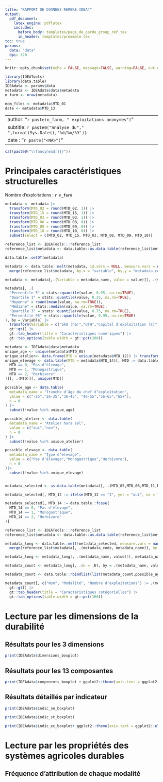 ```yaml
---
title: "RAPPORT DE DONNEES REPERE IDEA4"
output: 
  pdf_document:
    latex_engine: pdflatex
    includes: 
      before_body: templates/page_de_garde_group_ref.tex
      in_header: templates/preamble.tex
toc: true
params:
  data: "data"
  dpi: 320
---
```


```r
knitr::opts_chunk$set(echo = FALSE, message=FALSE, warning=FALSE, out.width = "100%", dpi = params$dpi)

library(IDEATools)
library(data.table)
IDEAdata <- params$data
metadata <- IDEAdata$data$metadata
n_farm <- nrow(metadata)
```

```r
nom_files <- metadata$MTD_01
date <- metadata$MTD_13
```

---
author: "`r paste(n_farm, " exploitations anonymes")`"
subtitle: `r paste0("Analyse du"," ",format(Sys.Date(),'%d/%m/%Y'))`
date : "`r paste("<NA>")`"
---

```r
cat(paste0("\\fancyhead[]{}"))
```

# Principales caractéristiques structurelles

Nombre d'exploitations : **`r n_farm`**

```r
metadata <- metadata |>
  transform(MTD_02 = round(MTD_02, 1)) |>
  transform(MTD_15 = round(MTD_15, 1)) |>
  transform(MTD_03 = round(MTD_03, 1)) |>
  transform(MTD_08 = round(MTD_08, 0)) |>
  transform(MTD_09 = round(MTD_09, 0)) |>
  transform(MTD_10 = round(MTD_10, 0)) |>
  subset(select = c(MTD_02, MTD_15, MTD_03, MTD_08, MTD_09, MTD_10)) 

reference_list <- IDEATools:::reference_list
reference_list$metadata <- data.table::as.data.table(reference_list$metadata)

data.table::setDT(metadata)

metadata <- data.table::melt(metadata, id.vars = NULL, measure.vars = names(metadata)) |> 
  merge(reference_list$metadata, by.x = "variable", by.y = "metadata_code")

metadata <- metadata[,.(Variable = metadata_name, value = value)][, .(value), by = Variable]

metadata[, .(
  "Percentile 5" = stats::quantile(value, 0.05, na.rm=TRUE),
  "Quartile 1" = stats::quantile(value, 0.25, na.rm=TRUE),
  "Moyenne" = round(mean(value, na.rm=TRUE)),
  "Médiane" = stats::median(value, na.rm=TRUE),
  "Quartile 3" = stats::quantile(value, 0.75, na.rm=TRUE), 
  "Percentile 95" = stats::quantile(value, 0.95, na.rm=TRUE)
), by = Variable] |>  
  transform(Variable = c("SAU (ha)","UTH","Capital d'exploitation (€)", "EBE (€)", "Résultat courant (€)", "Part des PP dans la SAU (%)")) |> 
  gt::gt() |> 
  gt::tab_header(title = "Caractéristiques numériques") |> 
  gt::tab_options(table.width = gt::pct(100))
```

\newpage

```r
metadata <- IDEAdata$data$metadata
unique_age <- unique(metadata$MTD_05)
unique_atelier<- data.frame(MTD = unique(metadata$MTD_12)) |> transform(MTD = ifelse(MTD == "1", yes = "oui", no = "non")) |> unlist(use.names = FALSE)
unique_elevage <- data.table(MTD = metadata$MTD_14)[, MTD := data.table::fcase(
  MTD == 0, "Pas d'élevage",
  MTD == 1, "Monogastrique",
  MTD == 2, "Herbivore"
)][, .(MTD)][, unique(MTD)]

possible_age <- data.table(
  metadata_name = "Tranche d’âge du chef d’exploitation",
  value = c("-25","26-35","36-45", "46-55","56-65","65+"),
  n = 0
) |>
  subset(!value %in% unique_age)

possible_atelier <- data.table(
  metadata_name = "Atelier hors sol",
  value = c("oui","non"),
  n = 0
) |>
  subset(!value %in% unique_atelier)

possible_elevage <- data.table(
  metadata_name = "Type d’élevage",
  value = c("Pas d'élevage","Monogastrique","Herbivore"),
  n = 0
)|>
  subset(!value %in% unique_elevage)


metadata_selected <- as.data.table(metadata)[, .(MTD_05,MTD_06,MTD_11,MTD_12,MTD_13,MTD_14)]

metadata_selected[, MTD_12 := ifelse(MTD_12 == "1", yes = "oui", no = "non")]

metadata_selected[, MTD_14 := data.table::fcase(
  MTD_14 == 0, "Pas d'élevage",
  MTD_14 == 1, "Monogastrique",
  MTD_14 == 2, "Herbivore"
)]

reference_list <- IDEATools:::reference_list
reference_list$metadata <- data.table::as.data.table(reference_list$metadata)

metadata_long <- data.table::melt(metadata_selected, measure.vars = names(metadata_selected)) |> 
  merge(reference_list$metadata[, .(metadata_code, metadata_name)], by.x = "variable", by.y = "metadata_code")

metadata_long <- metadata_long[, .(metadata_name, value)][, metadata_name := ifelse(grepl(x = metadata_name, pattern = "Atelier"), yes = "Atelier hors sol", no = metadata_name)]

metadata_count <- metadata_long[, .(n = .N), by = .(metadata_name, value)]

metadata_count <- data.table::rbindlist(list(metadata_count,possible_age, possible_elevage, possible_atelier))

metadata_count[, c("Nom", "Modalité", "Nombre d'exploitations") := .(metadata_name, value, n)][, .(Nom, Modalité, "Nombre d'exploitations" = n)] |> 
  gt::gt() |> 
  gt::tab_header(title = "Caractéristiques catégorielles") |> 
  gt::tab_options(table.width = gt::pct(100))
```

\newpage

# Lecture par les dimensions de la durabilité

## Résultats pour les 3 dimensions 

```r
print(IDEAdata$dimensions_boxplot)
```

\newpage

## Résultats pour les 13 composantes

```r
print(IDEAdata$components_boxplot + ggplot2::theme(axis.text = ggplot2::element_text(size = 20)))
```

\newpage

## Résultats détaillés par indicateur

```r
print(IDEAdata$indic_ae_boxplot)
```

```r
print(IDEAdata$indic_st_boxplot)
```

```r
print(IDEAdata$indic_ec_boxplot+ ggplot2::theme(axis.text = ggplot2::element_text(size = 13))) 
```

\newpage

# Lecture par les propriétés des systèmes agricoles durables

## Fréquence d'attribution de chaque modalité

\begin{center}
\rotatebox{270}{

\begin{minipage}{0.9\textheight}

```r
ggplot2::ggplot(IDEAdata$freq_plot$data,ggplot2::aes(x = node_name, y = prop, fill = value)) +
      ggplot2::geom_col(position = "stack", color ="black") +
      ggplot2::geom_label(ggplot2::aes(label = paste0(round(prop),"%")),position = ggplot2::position_stack(vjust = 0.5),size = 17) +
      ggplot2::scale_fill_identity("\uc9valuation", guide = ggplot2::guide_legend(reverse = TRUE), labels = c("Très défavorable","Défavorable","Favorable","Très favorable")) +
      IDEATools:::theme_idea() +
      ggplot2::coord_flip() +
      ggplot2::theme(axis.text = ggplot2::element_text(size = 45),axis.title = ggplot2::element_text(size = 45), legend.text = ggplot2::element_text(size = 45), legend.title = ggplot2::element_text(size = 50)) +
      ggplot2::labs(x = "", y = "Fr\u00e9quence (%)") +
      ggplot2::scale_y_continuous(breaks = seq(0,100,5))
```

\end{minipage}}
\end{center}

